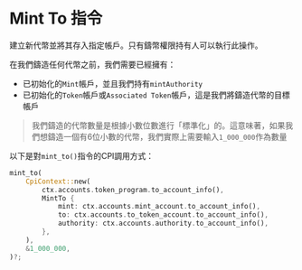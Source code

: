 
# Mint To 指令

建立新代幣並將其存入指定帳戶。只有鑄幣權限持有人可以執行此操作。

在我們鑄造任何代幣之前，我們需要已經擁有：
- 已初始化的`Mint`帳戶，並且我們持有`mintAuthority`
- 已初始化的`Token`帳戶或`Associated Token`帳戶，這是我們將鑄造代幣的目標帳戶

> 我們鑄造的代幣數量是根據小數位數進行「標準化」的。這意味著，如果我們想鑄造一個有6位小數的代幣，我們實際上需要輸入`1_000_000`作為數量

以下是對`mint_to()`指令的CPI調用方式：

```rust
mint_to(
    CpiContext::new(
        ctx.accounts.token_program.to_account_info(),
        MintTo {
            mint: ctx.accounts.mint_account.to_account_info(),
            to: ctx.accounts.to_token_account.to_account_info(),
            authority: ctx.accounts.authority.to_account_info(),
        },
    ),
    &1_000_000,
)?;
```